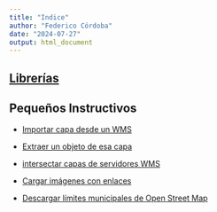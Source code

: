 ```yaml
---
title: "Indice"
author: "Federico Córdoba"
date: "2024-07-27"
output: html_document
---
```


## [Librerías](librerias.html)

## Pequeños Instructivos



 * [Importar capa desde un WMS](importarwfs.html)
 
 * [Extraer un objeto de esa capa](extraerunobjetoshp.html)
 
 * [intersectar capas de servidores WMS](intersectarcapasshp.html)
 
 * [Cargar imágenes con enlaces](cargarimagenesconelances.html)
 
 * [Descargar límites municipales de Open Street Map](descargarlimitemunicipal.html)